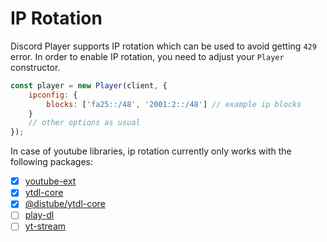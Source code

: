 # IP Rotation

Discord Player supports IP rotation which can be used to avoid getting `429` error. In order to enable IP rotation, you need to adjust your `Player` constructor.

```js
const player = new Player(client, {
    ipconfig: {
        blocks: ['fa25::/48', '2001:2::/48'] // example ip blocks
    }
    // other options as usual
});
```

In case of youtube libraries, ip rotation currently only works with the following packages:

-   [x] [youtube-ext](https://www.npmjs.com/package/youtube-ext)
-   [x] [ytdl-core](https://www.npmjs.com/package/ytdl-core)
-   [x] [@distube/ytdl-core](https://www.npmjs.com/package/@distube/ytdl-core)
-   [ ] [play-dl](https://www.npmjs.com/package/play-dl)
-   [ ] [yt-stream](https://www.npmjs.com/package/yt-stream)

